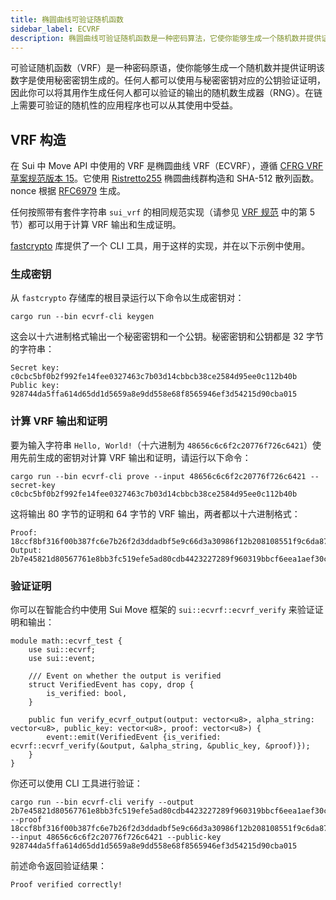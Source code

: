 ```yaml
---
title: 椭圆曲线可验证随机函数
sidebar_label: ECVRF
description: 椭圆曲线可验证随机函数是一种密码算法，它使你能够生成一个随机数并提供证明该数字是使用秘密密钥生成的。
---
```


可验证随机函数（VRF）是一种密码原语，使你能够生成一个随机数并提供证明该数字是使用秘密密钥生成的。任何人都可以使用与秘密密钥对应的公钥验证证明，因此你可以将其用作生成任何人都可以验证的输出的随机数生成器（RNG）。在链上需要可验证的随机性的应用程序也可以从其使用中受益。

## VRF 构造

在 Sui 中 Move API 中使用的 VRF 是椭圆曲线 VRF（ECVRF），遵循 [CFRG VRF 草案规范版本 15](https://datatracker.ietf.org/doc/draft-irtf-cfrg-vrf/15/)。它使用 [Ristretto255](https://ristretto.group) 椭圆曲线群构造和 SHA-512 散列函数。nonce 根据 [RFC6979](https://www.rfc-editor.org/info/rfc6979) 生成。

任何按照带有套件字符串 `sui_vrf` 的相同规范实现（请参见 [VRF 规范](https://datatracker.ietf.org/doc/draft-irtf-cfrg-vrf/15/) 中的第 5 节）都可以用于计算 VRF 输出和生成证明。

[fastcrypto](https://github.com/MystenLabs/fastcrypto) 库提供了一个 CLI 工具，用于这样的实现，并在以下示例中使用。

### 生成密钥

从 `fastcrypto` 存储库的根目录运行以下命令以生成密钥对：

```shell
cargo run --bin ecvrf-cli keygen
```

这会以十六进制格式输出一个秘密密钥和一个公钥。秘密密钥和公钥都是 32 字节的字符串：

````shell
Secret key: c0cbc5bf0b2f992fe14fee0327463c7b03d14cbbcb38ce2584d95ee0c112b40b
Public key: 928744da5ffa614d65dd1d5659a8e9dd558e68f8565946ef3d54215d90cba015
````

### 计算 VRF 输出和证明

要为输入字符串 `Hello, World!`（十六进制为 `48656c6c6f2c20776f726c6421`）使用先前生成的密钥对计算 VRF 输出和证明，请运行以下命令：
```shell
cargo run --bin ecvrf-cli prove --input 48656c6c6f2c20776f726c6421 --secret-key c0cbc5bf0b2f992fe14fee0327463c7b03d14cbbcb38ce2584d95ee0c112b40b
```

这将输出 80 字节的证明和 64 字节的 VRF 输出，两者都以十六进制格式：
```shell
Proof:  18ccf8bf316f00b387fc6e7b26f2d3ddadbf5e9c66d3a30986f12b208108551f9c6da87793a857d79261338a50430074b1dbc7f8f05e492149c51313381248b4229ebdda367146dbbbf95809c7fb330d
Output: 2b7e45821d80567761e8bb3fc519efe5ad80cdb4423227289f960319bbcf6eea1aef30c023617d73f589f98272b87563c6669f82b51dafbeb5b9cf3b17c73437
```

### 验证证明

你可以在智能合约中使用 Sui Move 框架的 `sui::ecvrf::ecvrf_verify` 来验证证明和输出：

```move
module math::ecvrf_test {
    use sui::ecvrf;
    use sui::event;

    /// Event on whether the output is verified
    struct VerifiedEvent has copy, drop {
        is_verified: bool,
    }

    public fun verify_ecvrf_output(output: vector<u8>, alpha_string: vector<u8>, public_key: vector<u8>, proof: vector<u8>) {
        event::emit(VerifiedEvent {is_verified: ecvrf::ecvrf_verify(&output, &alpha_string, &public_key, &proof)});
    }
}
```

你还可以使用 CLI 工具进行验证：

```shell
cargo run --bin ecvrf-cli verify --output 2b7e45821d80567761e8bb3fc519efe5ad80cdb4423227289f960319bbcf6eea1aef30c023617d73f589f98272b87563c6669f82b51dafbeb5b9cf3b17c73437 --proof 18ccf8bf316f00b387fc6e7b26f2d3ddadbf5e9c66d3a30986f12b208108551f9c6da87793a857d79261338a50430074b1dbc7f8f05e492149c51313381248b4229ebdda367146dbbbf95809c7fb330d --input 48656c6c6f2c20776f726c6421 --public-key 928744da5ffa614d65dd1d5659a8e9dd558e68f8565946ef3d54215d90cba015
```

前述命令返回验证结果：

```shell
Proof verified correctly!
```
